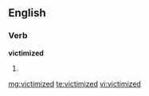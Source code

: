 ==English==

===Verb===
'''victimized'''

# {{past of|victimize}}

[[mg:victimized]]
[[te:victimized]]
[[vi:victimized]]